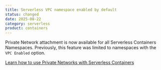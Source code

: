 ```yaml
---
title: Serverless VPC namespace enabled by default
status: changed
date: 2025-08-22
category: serverless
product: containers
---
```


Private Network attachment is now available for all Serverless Containers Namespaces. Previously, this feature was limited to namespaces with the `VPC Enabled` option.

[Learn how to use Private Networks with Serverless Containers](https://www.scaleway.com/en/docs/serverless-containers/how-to/use-private-networks/)


